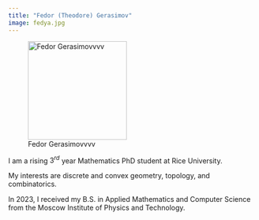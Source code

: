 ```yaml
---
title: "Fedor (Theodore) Gerasimov"
image: fedya.jpg
---
```


![Fedor Gerasimovvvv](fedya.jpg){width=200}

I am a rising $3^{rd}$ year Mathematics PhD student at Rice University.

My interests are discrete and convex geometry, topology, and combinatorics.

In 2023, I received my B.S. in Applied Mathematics and Computer Science from the Moscow Institute of Physics and Technology.